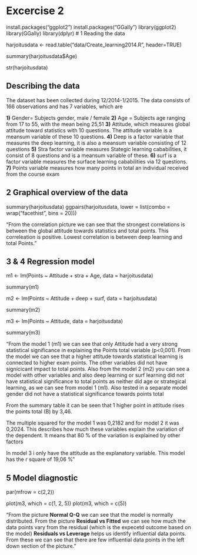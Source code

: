 # Excercise 2

install.packages("ggplot2")
install.packages("GGally")
library(ggplot2)
library(GGally)
library(dplyr)
# 1 Reading the data

harjoitusdata <- read.table("data/Create_learning2014.R", header=TRUE)

summary(harjoitusdata$Age)

str(harjoitusdata)

## Describing the data
The dataset has been collected during 12/2014-1/2015. The data consists of 166 observations and has 7 variables, which are

**1)** Gender= Subjects gender, male / female  **2)** Age = Subjects age ranging from 17 to 55, with the mean being 25,51 **3)** Attitude, which measures global attitude toward statistics with 10 questions. The attitude variable is a meansum variable of these 10 questions. **4)** Deep is a factor variable that measures the deep learning, it is also a meansum variable consisting of 12 questions **5)** Stra factor variable measures Stategic learning cababilities, it consist of 8 questions and is a meansum variable of these. **6)**  surf is a factor variable measures the surface learning cababilities via 12 questions. **7)** Points variable measures how many points in total an individual received from the course exam

## 2 Graphical overview of the data

summary(harjoitusdata)
ggpairs(harjoitusdata, lower = list(combo = wrap("facethist", bins = 20)))

"From the correlation picture we can see that the strongest correlations is between the global attitude towards statistics and total points. This correleation is positive. Lowest correlation is between deep learning and total Points."

## 3 & 4 Regression model 

m1 <- lm(Points ~ Attitude + stra + Age, data = harjoitusdata)

summary(m1)

m2 <- lm(Points ~ Attitude + deep + surf, data = harjoitusdata)

summary(m2)

m3 <- lm(Points ~ Attitude, data = harjoitusdata)

summary(m3)

"From the model 1 (m1) we can see that only Attitude had a very strong statistical significance in explaining the Points total variable (p<0,001). From the model we can see that a higher attitude towards statistical learning is connected to higher exam points. The other variables did not have signicicant impact to total points. Also from the model 2 (m2) you can see a model with other variables and also deep learning or surf learning did not have statistical significance to total points as neither did age or strategical learning, as we can see from model 1 (m1). Also tested in a separate model gender did not have a statistical significance towards points total

From the summary table it can be seen that 1 higher point in attitude rises the points total (B) by 3,46.

The multiple squared for the model 1 was 0,2182 and for model 2 it was 0,2024. This describes how much these variables explain the variation of the dependent. It means that 80 % of the variation is explained by other factors

In model 3 i only have the attitude as the explanatory variable. This model has the r square of 19,06 %"

## 5 Model diagnostic

par(mfrow = c(2,2))

plot(m3, which = c(1, 2, 5))
plot(m3, which = c(5))

"From the picture **Normal Q-Q** we can see that the model is normally distributed. From the picture **Residual vs Fitted** we can see how much the data points vary from the residual (which is the expecetd outcome based on the model) **Residuals vs Leverage** helps us identify influential data points. From these we can see that there are few influential data points in the left down section of the picture."